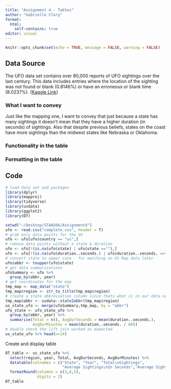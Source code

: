 ```yaml
---
title: "Assignment 4 - Tables"
author: "Gabrielle Clary"
format: 
  html:
    self-contains: true
editor: visual
---
```


```r
knitr::opts_chunk$set(echo = TRUE, message = FALSE, warning = FALSE)
```

## Data Source

The UFO data set contains over 80,000 reports of UFO sightings over the last century. This data includes entries where the location of the sighting was not found or blank (0.8146%) or have an erroneous or blank time (8.0237%). ([Kaggle Link](https://www.kaggle.com/datasets/NUFORC/ufo-sightings?select=scrubbed.csv))

### What I want to convey

Just like the mapping one, I want to convey that just because a state has many sightings it doesn't mean that they have a higher duration (in seconds) of sightings. Also that despite previous beliefs, states on the coast have more sightings than the midwest states like Nebraska or Oklahoma.

### Functionality in the table

### Formatting in the table

## Code

```r
# load data set and packages 
library(dplyr)
library(mapproj)
library(tidyverse)
library(usdata)
library(ggplot2)
library(DT)

setwd("~/Desktop/STAA566/Assignment4")
ufo <- read.csv("complete.csv", header = T)
# grab only data points for the US
ufo <- ufo[ufo$country == "us",]
# remove data points without a state & duration
ufo <- ufo[!(is.na(ufo$state) | ufo$state ==""),]
ufo <- ufo[!(is.na(ufo$duration..seconds.) | ufo$duration..seconds. ==""),]
# convert state to upper case - for matching on US Map data later
ufo$abbr <- toupper(ufo$state)
# get data summarizations
ufoSummary <- ufo %>%
  group_by(abbr, year)
# get coordinates for the map
tmp_map <- map_data("state")
tmp_map$region <- str_to_title(tmp_map$region)
# create a state abbreviation column since thats what is in our data set
tmp_map$abbr <- usdata::state2abbr(tmp_map$region)
us_state_ufo <- merge(ufoSummary,tmp_map, by = "abbr")
ufo_state <- ufo_state_ufo %>%
  group_by(abbr, year) %>%
  summarise(Total = n(), AvgDurSeconds = mean(duration..seconds.),
            AvgDurMinutes = mean(duration..seconds. / 60))
# double check the lift join worked as expected
us_state_ufo %>% head(n=14)
```

Create and display table

```r
DT_table <- us_state_ufo %>%
  select(region, year, Total, AvgDurSeconds, AvgDurMinutes) %>%
  datatable(colnames = c("State", "Year", "Total\nSightings",
                         "Average Sightings\nIn Seconds","Average Sightings\nIn Minutes")) %>%
  formatRound(columns = c(3,4,5), 
              digits = 2)
DT_table
```
